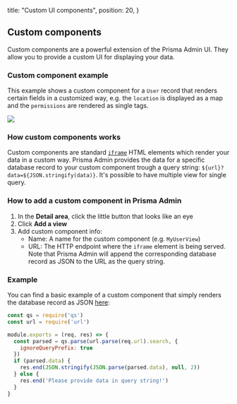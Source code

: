   title: "Custom UI components",
  position: 20,
}


## Custom components

Custom components are a powerful extension of the Prisma Admin UI. They allow you to provide a custom UI for displaying your data. 

### Custom component example

This example shows a custom component for a `User` record that renders certain fields in a customized way, e.g. the `location` is displayed as a map and the `permissions` are rendered as single tags.

![](https://i.imgur.com/yZ8MosF.png)

### How custom components works

Custom components are standard [`iframe`](https://en.wikipedia.org/wiki/HTML_element#Frames) HTML elements which render your data in a custom way. Prisma Admin provides the data for a specific database record to your custom component trough a query string: `${url}?data=${JSON.stringify(data)}`. It's possible to have multiple view for single query. 

### How to add a custom component in Prisma Admin 

1. In the **Detail area**, click the little button that looks like an eye
1. Click **Add a view** 
1. Add custom component info:
    - Name: A name for the custom component (e.g. `MyUserView`)
    - URL:  The HTTP endpoint where the `iframe` element is being served. Note that Prisma Admin will append the corresponding database record as JSON to the URL as the query string.

### Example

You can find a basic example of a custom component that simply renders the database record as JSON [here](https://github.com/Huvik/Custom-view):

```js
const qs = require('qs')
const url = require('url')

module.exports = (req, res) => {
  const parsed = qs.parse(url.parse(req.url).search, {
    ignoreQueryPrefix: true
  })
  if (parsed.data) {
    res.end(JSON.stringify(JSON.parse(parsed.data), null, 2))
  } else {
    res.end('Please provide data in query string!')
  }
}
```
